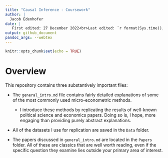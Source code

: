 ```yaml
---
title: "Causal Inference - Coursework"
author: |
  Jacob Edenhofer
date: |
   First edited: 27 December 2022<br>Last edited: `r format(Sys.time(), '%d %B %Y')`
output: github_document
pandoc_args: --webtex
---
```


```r
knitr::opts_chunk$set(echo = TRUE)
```



# Overview 

This repository contains three substantively important files: 

+ The `general_intro.md` file contains fairly detailed explanations of some of the most commonly used micro-econometric methods. 
  - I introduce these methods by replicating the results of well-known political science and economics papers. Doing so is, I hope, more engaging than providing purely abstract explanations. 

+ All of the datasets I use for replication are saved in the `Data` folder.

+ The papers discussed in `general_intro.md` are located in the `Papers` folder. All of these are classics that are well worth reading, even if the specific question they examine lies outside your primary area of interest.


